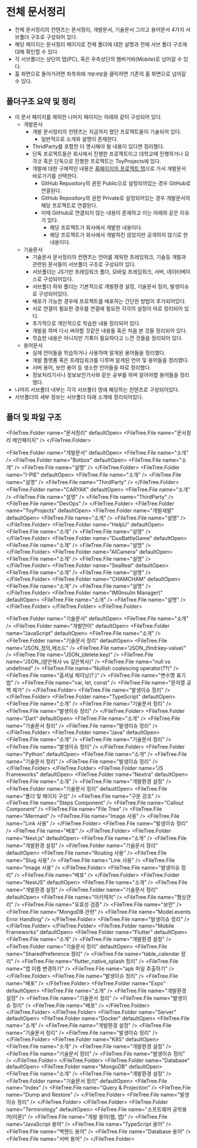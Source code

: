 
# 전체 문서정리

- 전체 문서정리의 컨텐츠는 문서정리, 개발문서, 기술문서 그리고 용어문서 4가지 서브폴더 구조로 구성되어 있다.
- 해당 페이지는 문서정리 페이지로 전체 폴더에 대한 설명과 전체 서브 폴더 구조에 대해 확인할 수 있다.
- 각 서브폴더는 상단의 탭(PC), 혹은 우측상단의 햄버거바(Mobile)로 넘어갈 수 있다.
- 홈 화면으로 돌아가려면 좌측위에 `개발새발`을 클릭하면 기존의 홈 화면으로 넘어갈 수 있다.

## 폴더구조 요약 및 정리

- 이 문서 페이지를 제외한 나머지 페이지는 아래와 같이 구성되어 있다.
  - 개발문서
    - 개발 문서정리의 컨텐츠는 지금까지 했던 프로젝트들이 기술되어 있다.
      - 일반적으로 소개와 설명이 존재한다.
    - ThridParty를 포함한 더 명시해야 될 내용이 있다면 정리했다.
    - 단독 프로젝트들은 회사에서 진행한 프로젝트이고 대학교때 진행하거나 모각코 혹은 단독으로 진행한 프로젝트는 ToyProjects에 있다.
    - 개발에 대한 구체적인 내용은 [홈페이지의 프로젝트 탭](/project)으로 가서 개발문서 바로가기를 선택한다.
      - GitHub Repository의 권한 Public으로 설정되어있는 경우 GitHub로 연결된다.
      - GitHub Repository의 권한 Private로 설정되어있는 경우 개발문서의 해당 프로젝트로 연결된다.
      - 이때 GitHub로 연결되지 않는 내용이 존재하고 이는 아래와 같은 이유가 있다.
        - 해당 프로젝트가 회사에서 개발한 내용이다.
        - 해당 프로젝트가 회사에서 개발하진 않았지만 공개하지 않기로 한 내용이다.
  - 기술문서
    - 기술문서 문서정리의 컨텐츠는 언어를 제외한 프레임워크, 기술등 개발과 관련된 문서들이 서브폴더 구조로 구성되어 있다.
    - 서브폴더는 JS기반 프레임워크 폴더, 모바일 프레임워크, 서버, 데이터베이스로 구성되어있다.
    - 서브폴더 하위 폴더는 기본적으로 개발환경 설정, 기술문서 정리, 발생이슈로 구성되어있다.
    - 배포가 가능한 경우에 프로젝트를 배포하는 간단한 방법이 추가되어있다.
    - 서로 연결이 필요한 경우를 연결에 필요한 각각의 설정이 따로 정리되어 있다.
    - 추가적으로 개인적으로 학습한 내용 정리되어 있다.
    - 개발을 하며 다시 써야할 것같은 내용들 혹은 처음 본 것들 정리되어 있다.
    - 학습한 내용은 아니지만 기록이 필요하다고 느낀 것들을 정리되어 있다.
  - 용어문서
    - 실제 언어들을 학습하거나 사용하며 알게된 용어들을 정리했다.
    - 개발 플랫폼 혹은 프레임워크를 다루며 알게된 언어 및 용어들을 정리했다.
    - 서버 용어, 보안 용어 등 생소한 언어들을 따로 정리했다.
    - 정보처리기사나 정보보안기사와 같은 공부를 하며 알아야할 용어들을 정리했다.
- 나머지 서브폴더 내부는 각각 서브폴더 명에 해당하는 컨텐츠로 구성되어있다.
- 서브폴더의 세부 정보는 서브폴더 아래 소개에 정리되어있다.

## 폴더 및 파일 구조

<FileTree.Folder name="문서정리" defaultOpen>
  <FileTree.File name="문서정리 메인페이지" />
</FileTree.Folder>

<FileTree.Folder name="개발문서" defaultOpen>
  <FileTree.File name="소개" />
  <FileTree.Folder name="Botbox" defaultOpen>
    <FileTree.File name="소개" />
    <FileTree.File name="설명" />
  </FileTree.Folder>
  <FileTree.Folder name="I-PIE" defaultOpen>
    <FileTree.File name="소개" />
    <FileTree.File name="설명" />
    <FileTree.File name="ThirdParty" />
  </FileTree.Folder>
  <FileTree.Folder name="CARYAK" defaultOpen>
    <FileTree.File name="소개" />
    <FileTree.File name="설명" />
    <FileTree.File name="ThirdParty" />
    <FileTree.File name="DevOps" />
  </FileTree.Folder>
  <FileTree.Folder name="ToyProjects" defaultOpen>
    <FileTree.Folder name="개발새발" defaultOpen>
      <FileTree.File name="소개" />
      <FileTree.File name="설명" />
    </FileTree.Folder>
    <FileTree.Folder name="HelpU" defaultOpen>
      <FileTree.File name="소개" />
      <FileTree.File name="설명" />
    </FileTree.Folder>
    <FileTree.Folder name="DuoBattleGame" defaultOpen>
      <FileTree.File name="소개" />
      <FileTree.File name="설명" />
    </FileTree.Folder>
    <FileTree.Folder name="AICamera" defaultOpen>
      <FileTree.File name="소개" />
      <FileTree.File name="설명" />
    </FileTree.Folder>
    <FileTree.Folder name="SeaReal" defaultOpen>
      <FileTree.File name="소개" />
      <FileTree.File name="설명" />
    </FileTree.Folder>
    <FileTree.Folder name="CHAMCHAM" defaultOpen>
      <FileTree.File name="소개" />
      <FileTree.File name="설명" />
    </FileTree.Folder>
    <FileTree.Folder name="IM(Insulin Manager)" defaultOpen>
      <FileTree.File name="소개" />
      <FileTree.File name="설명" />
    </FileTree.Folder>
  </FileTree.Folder>
</FileTree.Folder>

<FileTree.Folder name="기술문서" defaultOpen>
  <FileTree.File name="소개" />
  <FileTree.Folder name="개발언어" defaultOpen>
    <FileTree.Folder name="JavaScript" defaultOpen>
      <FileTree.File name="소개" />
      <FileTree.Folder name="기술문서 정리" defaultOpen>
        <FileTree.File name="JSON_정의,메소드" />
        <FileTree.File name="JSON_(find:key-value)" />
        <FileTree.File name="JSON_(delete:key)" />
        <FileTree.File name="JSON_(얕은복사 vs 깊은복사)" />
        <FileTree.File name="null vs undefined" />
        <FileTree.File name="Nullish coalescing operator(??)" />
        <FileTree.File name="옵셔널 체이닝(?.)" />
        <FileTree.File name="변수명 표기법" />
        <FileTree.File name="var, let, const" />
        <FileTree.File name="문자열 공백 제거" />
      </FileTree.Folder>
      <FileTree.File name="발생이슈 정리" />
    </FileTree.Folder>
    <FileTree.Folder name="TypeScript" defaultOpen>
      <FileTree.File name="소개" />
      <FileTree.File name="기술문서 정리" />
      <FileTree.File name="발생이슈 정리" />
    </FileTree.Folder>
    <FileTree.Folder name="Dart" defaultOpen>
      <FileTree.File name="소개" />
      <FileTree.File name="기술문서 정리" />
      <FileTree.File name="발생이슈 정리" />
    </FileTree.Folder>
    <FileTree.Folder name="Java" defaultOpen>
      <FileTree.File name="소개" />
      <FileTree.File name="기술문서 정리" />
      <FileTree.File name="발생이슈 정리" />
    </FileTree.Folder>
    <FileTree.Folder name="Python" defaultOpen>
      <FileTree.File name="소개" />
      <FileTree.File name="기술문서 정리" />
      <FileTree.File name="발생이슈 정리" />
    </FileTree.Folder>
  </FileTree.Folder>
  <FileTree.Folder name="JS Frameworks" defaultOpen>
    <FileTree.Folder name="Nextra" defaultOpen>
      <FileTree.File name="소개" />
      <FileTree.File name="개발환경 설정" />
      <FileTree.Folder name="기술문서 정리" defaultOpen>
        <FileTree.File name="폴더 및 페이지 구성" />
        <FileTree.File name="구문 강조" />
        <FileTree.File name="Steps Component" />
        <FileTree.File name="Callout Component" />
        <FileTree.File name="File Tree" />
        <FileTree.File name="Mermaid" />
        <FileTree.File name="Image 사용" />
        <FileTree.File name="Link 사용" />
      </FileTree.Folder>
      <FileTree.File name="발생이슈 정리" />
      <FileTree.File name="배포" />
    </FileTree.Folder>
    <FileTree.Folder name="Next.js" defaultOpen>
      <FileTree.File name="소개" />
      <FileTree.File name="개발환경 설정" />
      <FileTree.Folder name="기술문서 정리" defaultOpen>
        <FileTree.File name="Routing 사용" />
        <FileTree.File name="Slug 사용" />
        <FileTree.File name="Link 사용" />
        <FileTree.File name="Image 사용" />
      </FileTree.Folder>
      <FileTree.File name="발생이슈 정리" />
      <FileTree.File name="배포" />
    </FileTree.Folder>
    <FileTree.Folder name="NestJS" defaultOpen>
      <FileTree.File name="소개" />
      <FileTree.File name="개발환경 설정" />
      <FileTree.Folder name="기술문서 정리" defaultOpen>
        <FileTree.File name="아키텍처" />
        <FileTree.File name="형상관리" />
        <FileTree.File name="유효성 검증" />
        <FileTree.File name="보안" />
        <FileTree.File name="MongoDB 관련" />
        <FileTree.File name="Model.events Error Handling" />
      </FileTree.Folder>
      <FileTree.File name="발생이슈 정리" />
    </FileTree.Folder>
  </FileTree.Folder>
  <FileTree.Folder name="Mobile Frameworks" defaultOpen>
    <FileTree.Folder name="Flutter" defaultOpen>
      <FileTree.File name="소개" />
      <FileTree.File name="개발환경 설정" />
      <FileTree.Folder name="기술문서 정리" defaultOpen>
        <FileTree.File name="SharedPreference 정리" />
        <FileTree.File name="table_calendar 정리" />
        <FileTree.File name="flutter_native_splash 정리" />
        <FileTree.File name="앱 이름 변경하기" />
        <FileTree.File name="apk 파일 추출하기" />
      </FileTree.Folder>
      <FileTree.File name="발생이슈 정리" />
      <FileTree.File name="배포" />
    </FileTree.Folder>
    <FileTree.Folder name="Expo" defaultOpen>
      <FileTree.File name="소개" />
      <FileTree.File name="개발환경 설정" />
      <FileTree.File name="기술문서 정리" />
      <FileTree.File name="발생이슈 정리" />
      <FileTree.File name="배포" />
    </FileTree.Folder>
  </FileTree.Folder>
</FileTree.Folder>
<FileTree.Folder name="Server" defaultOpen>
  <FileTree.Folder name="Docker" defaultOpen>
    <FileTree.File name="소개" />
    <FileTree.File name="개발환경 설정" />
    <FileTree.File name="기술문서 정리" />
    <FileTree.File name="발생이슈 정리" />
  </FileTree.Folder>
  <FileTree.Folder name="K8S" defaultOpen>
    <FileTree.File name="소개" />
    <FileTree.File name="개발환경 설정" />
    <FileTree.File name="기술문서 정리" />
    <FileTree.File name="발생이슈 정리" />
  </FileTree.Folder>
</FileTree.Folder>
<FileTree.Folder name="Database" defaultOpen>
  <FileTree.Folder name="MongoDB" defaultOpen>
    <FileTree.File name="소개" />
    <FileTree.File name="개발환경 설정" />
    <FileTree.Folder name="기술문서 정리" defaultOpen>
      <FileTree.File name="Index" />
      <FileTree.File name="Query & Projection" />
      <FileTree.File name="Dump and Restore" />
    </FileTree.Folder>
    <FileTree.File name="발생이슈 정리" />
  </FileTree.Folder>
</FileTree.Folder>
<FileTree.Folder name="Terminology" defaultOpen>
  <FileTree.File name="소프트웨어 공학용어(이론)" />
  <FileTree.File name="개발 용어(웹, 앱)" />
  <FileTree.File name="JavaScript 용어" />
  <FileTree.File name="TypeScript 용어" />
  <FileTree.File name="백엔드 용어" />
  <FileTree.File name="Database 용어" />
  <FileTree.File name="서버 용어" />
</FileTree.Folder>
